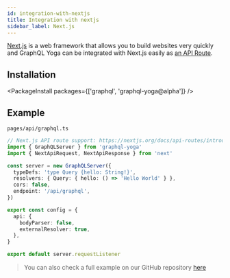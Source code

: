 ```yaml
---
id: integration-with-nextjs
title: Integration with nextjs
sidebar_label: Next.js
---
```


[Next.js](https://nextjs.org/) is a web framework that allows you to build websites very quickly and GraphQL Yoga can be integrated with Next.js easily as [an API Route](https://nextjs.org/docs/api-routes/api-middlewares).

## Installation

<PackageInstall packages={['graphql', 'graphql-yoga@alpha']} />

## Example

`pages/api/graphql.ts`

```ts
// Next.js API route support: https://nextjs.org/docs/api-routes/introduction
import { GraphQLServer } from 'graphql-yoga'
import { NextApiRequest, NextApiResponse } from 'next'

const server = new GraphQLServer({
  typeDefs: 'type Query {hello: String!}',
  resolvers: { Query: { hello: () => 'Hello World' } },
  cors: false,
  endpoint: '/api/graphql',
})

export const config = {
  api: {
    bodyParser: false,
    externalResolver: true,
  },
}

export default server.requestListener
```

> You can also check a full example on our GitHub repository [here](https://github.com/dotansimha/graphql-yoga/tree/master/examples/nextjs)
